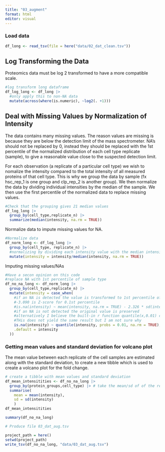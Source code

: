 ```yaml
---
title: "03_augment"
format: html
editor: visual
---
```


### Load data

```r

df_long <- read_tsv(file = here("data/02_dat_clean.tsv"))
```

## Log Transforming the Data

Proteomics data must be log 2 transformed to have a more compatible scale.

```r
#log transform long dataframe
df_log_long <- df_long |> 
  #only apply this to non-NA data
  mutate(across(where(is.numeric), ~log2(. +1)))

```

## Deal with Missing Values by Normalization of Intensity

The data contains many missing values. The reason values are missing is because they are below the detection limit of the mass spectrometer. NA's should not be replaced by 0, instead they should be replaced with the 1st percentile of the normalized distribution of each cell type replicate (sample), to give a reasonable value close to the suspected detection limit.

For each observation (a replicate of a particular cell type) we wish to nomalize the intensity compared to the total intensity of all measured proteins of that cell type. This is why we group the data by sample (fx hsc_rep_1 is one group and clp_rep_2 is another group). We then normalize the data by dividing individual intensities by the median of the sample. We then use the first percentile of the normalized data to replace missing values.

```r
#Check that the grouping gives 21 median values
df_log_long |> 
  group_by(cell_type,replicate_n) |> 
  summarize(median(intensity, na.rm = TRUE))
```

Normalize data to impute missing values for NA.

```r
#Normalize data
df_norm_long <- df_log_long |> 
  group_by(cell_type, replicate_n) |> 
  #normalizing by dividing each intensity value with the median intensity of all proteins from that sample
  mutate(intensity = intensity/median(intensity, na.rm = TRUE))
```

Imputing missing values/NAs

```r
#Have a secon opinion on this code
#replace NA with 1st percentile of sample type
df_no_na_long <- df_norm_long |> 
  group_by(cell_type,replicate_n) |> 
  mutate(intensity = case_when(
    #if an NA is detected the value is transformed to 1st percentile of that samples group
    #-3.090 is Z-score for 0.1st percentile
    #is.na(intensity) ~ mean(intensity, na.rm = TRUE) - 2.326 * sd(intensity, na.rm = TRUE),
    #if an NA is not detected the original value is preserved
    #alternatively I believe the built-in r function quantile(x,0.01) can be used to find the 1st percentile
    #THis does not yield the same result but I am not sure why
    is.na(intensity) ~ quantile(intensity, probs = 0.01, na.rm = TRUE),
    .default = intensity
  ))


```

### Getting mean values and standard deviation for volcano plot

The mean value between each replicate of the cell samples are estimated along with the standard deviation, to create a new tibble which is used to create a volcano plot for the fold change.

```r

# create a tibble with mean values and standard deviation
df_mean_intensitities <- df_no_na_long |> 
  group_by(protein_groups,cell_type) |> # take the mean/sd of of the replicates for the protein groups and cell types.
  summarise(
    mean = mean(intensity),
    sd = sd(intensity)
    )
df_mean_intensitities

summary(df_no_na_long)

```

```r
# Produce file 03_dat_aug.tsv

project_path = here()
setwd(project_path)
write_tsv(df_no_na_long, "data/03_dat_aug.tsv")
```
